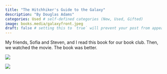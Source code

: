 ```yaml
---
title: "The Hitchhiker's Guide to the Galaxy"
description: "By Douglas Adams"
categories: Used # self-defined categories (New, Used, Gifted)
image: books.media/galaxyfront.jpeg
draft: false # setting this to `true` will prevent your post from appearing on your listing page until you're ready!
---
```


My friends, Sofia and Steven, and I read this book for our book club. Then, we watched the movie. The book was better.

![](books.media/galaxyfront.jpeg){fig-align="center"}

![](books.media/galaxyback.jpeg){fig-align="center"}
